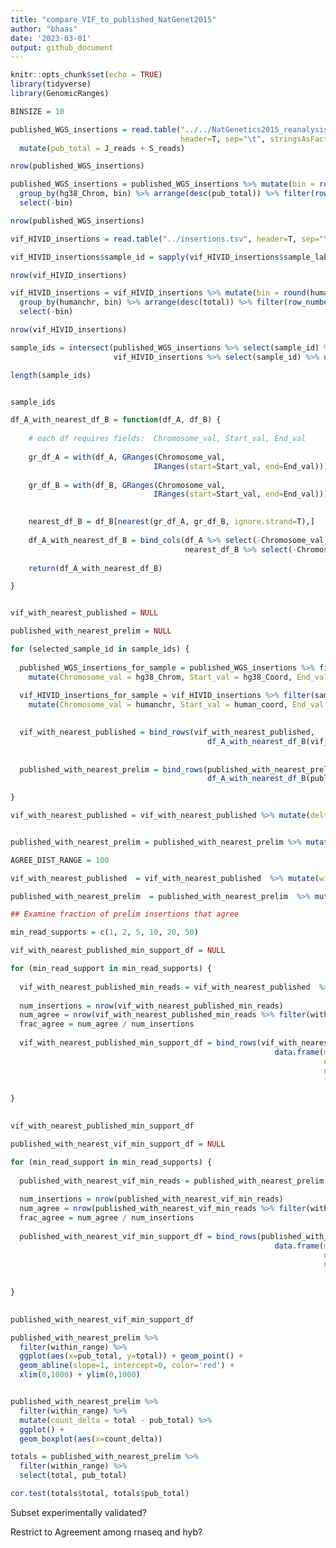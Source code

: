 ```yaml
---
title: "compare_VIF_to_published_NatGenet2015"
author: "bhaas"
date: '2023-03-01'
output: github_document
---
```


```r
knitr::opts_chunk$set(echo = TRUE)
library(tidyverse)
library(GenomicRanges)
```


```r

BINSIZE = 10

```

```r

published_WGS_insertions = read.table("../../NatGenetics2015_reanalysis_published_data/data/TableS3.WGS_insertion_sites.txt", 
                                      header=T, sep="\t", stringsAsFactors = F) %>% 
  mutate(pub_total = J_reads + S_reads)

nrow(published_WGS_insertions)

```



```r

published_WGS_insertions = published_WGS_insertions %>% mutate(bin = round(hg38_Coord / BINSIZE)) %>% 
  group_by(hg38_Chrom, bin) %>% arrange(desc(pub_total)) %>% filter(row_number() == 1) %>% ungroup() %>% 
  select(-bin)

nrow(published_WGS_insertions)

```


```r

vif_HIVID_insertions = read.table("../insertions.tsv", header=T, sep="\t", stringsAsFactors = F) %>% filter(sample_type == "hivid")

vif_HIVID_insertions$sample_id = sapply(vif_HIVID_insertions$sample_label, function(x) { str_split(x, "-")[[1]][4]})

nrow(vif_HIVID_insertions)

```

```r

vif_HIVID_insertions = vif_HIVID_insertions %>% mutate(bin = round(human_coord / BINSIZE) ) %>% 
  group_by(humanchr, bin) %>% arrange(desc(total)) %>% filter(row_number() == 1) %>% ungroup() %>% 
  select(-bin)

nrow(vif_HIVID_insertions)


```



```r

sample_ids = intersect(published_WGS_insertions %>% select(sample_id) %>% unique() %>% pull(sample_id),
                       vif_HIVID_insertions %>% select(sample_id) %>% unique() %>% pull(sample_id))

length(sample_ids)


sample_ids
```


```r

df_A_with_nearest_df_B = function(df_A, df_B) {
  
    # each df requires fields:  Chromosome_val, Start_val, End_val
  
    gr_df_A = with(df_A, GRanges(Chromosome_val,
                                IRanges(start=Start_val, end=End_val)))
    
    gr_df_B = with(df_B, GRanges(Chromosome_val,
                                IRanges(start=Start_val, end=End_val)))

  
    nearest_df_B = df_B[nearest(gr_df_A, gr_df_B, ignore.strand=T),]
    
    df_A_with_nearest_df_B = bind_cols(df_A %>% select(-Chromosome_val, -Start_val, -End_val), 
                                       nearest_df_B %>% select(-Chromosome_val, -Start_val, -End_val))
    
    return(df_A_with_nearest_df_B)

}



```






```r

vif_with_nearest_published = NULL

published_with_nearest_prelim = NULL

for (selected_sample_id in sample_ids) {
  
  published_WGS_insertions_for_sample = published_WGS_insertions %>% filter(sample_id == selected_sample_id) %>%
    mutate(Chromosome_val = hg38_Chrom, Start_val = hg38_Coord, End_val = hg38_Coord)
  
  vif_HIVID_insertions_for_sample = vif_HIVID_insertions %>% filter(sample_id == selected_sample_id) %>% select(-sample_id) %>%
    mutate(Chromosome_val = humanchr, Start_val = human_coord, End_val = human_coord)
  

  vif_with_nearest_published = bind_rows(vif_with_nearest_published, 
                                            df_A_with_nearest_df_B(vif_HIVID_insertions_for_sample, published_WGS_insertions_for_sample) )
  
  
  published_with_nearest_prelim = bind_rows(published_with_nearest_prelim,
                                            df_A_with_nearest_df_B(published_WGS_insertions_for_sample, vif_HIVID_insertions_for_sample))
  
}


```



```r

vif_with_nearest_published = vif_with_nearest_published %>% mutate(delta = abs(hg38_Coord - human_coord))


published_with_nearest_prelim = published_with_nearest_prelim %>% mutate(delta = abs(hg38_Coord - human_coord))

```


```r

AGREE_DIST_RANGE = 100

vif_with_nearest_published  = vif_with_nearest_published  %>% mutate(within_range = delta <= AGREE_DIST_RANGE)

published_with_nearest_prelim  = published_with_nearest_prelim  %>% mutate(within_range = delta <= AGREE_DIST_RANGE)


```


```r
## Examine fraction of prelim insertions that agree

min_read_supports = c(1, 2, 5, 10, 20, 50) 

vif_with_nearest_published_min_support_df = NULL

for (min_read_support in min_read_supports) {
  
  vif_with_nearest_published_min_reads = vif_with_nearest_published  %>% filter(total >= min_read_support)
  
  num_insertions = nrow(vif_with_nearest_published_min_reads)
  num_agree = nrow(vif_with_nearest_published_min_reads %>% filter(within_range))
  frac_agree = num_agree / num_insertions
  
  vif_with_nearest_published_min_support_df = bind_rows(vif_with_nearest_published_min_support_df, 
                                                           data.frame(min_read_support=min_read_support, 
                                                                      num_insertions = num_insertions,
                                                                      num_agree = num_agree,
                                                                      frac_agree = frac_agree))
  
}
  

vif_with_nearest_published_min_support_df

```


```r


published_with_nearest_vif_min_support_df = NULL

for (min_read_support in min_read_supports) {
  
  published_with_nearest_vif_min_reads = published_with_nearest_prelim  %>% filter(pub_total >= min_read_support)
  
  num_insertions = nrow(published_with_nearest_vif_min_reads)
  num_agree = nrow(published_with_nearest_vif_min_reads %>% filter(within_range))
  frac_agree = num_agree / num_insertions
  
  published_with_nearest_vif_min_support_df = bind_rows(published_with_nearest_vif_min_support_df, 
                                                           data.frame(min_read_support=min_read_support, 
                                                                      num_insertions = num_insertions,
                                                                      num_agree = num_agree,
                                                                      frac_agree = frac_agree))
  
}
  

published_with_nearest_vif_min_support_df


```

```r


published_with_nearest_prelim %>% 
  filter(within_range) %>%
  ggplot(aes(x=pub_total, y=total)) + geom_point() +
  geom_abline(slope=1, intercept=0, color='red') +
  xlim(0,1000) + ylim(0,1000)



```


```r

published_with_nearest_prelim %>% 
  filter(within_range) %>%
  mutate(count_delta = total - pub_total) %>%
  ggplot() + 
  geom_boxplot(aes(x=count_delta))


```

```r

totals = published_with_nearest_prelim %>% 
  filter(within_range) %>%
  select(total, pub_total)

cor.test(totals$total, totals$pub_total)


```


Subset experimentally validated?

Restrict to Agreement among rnaseq and hyb?



